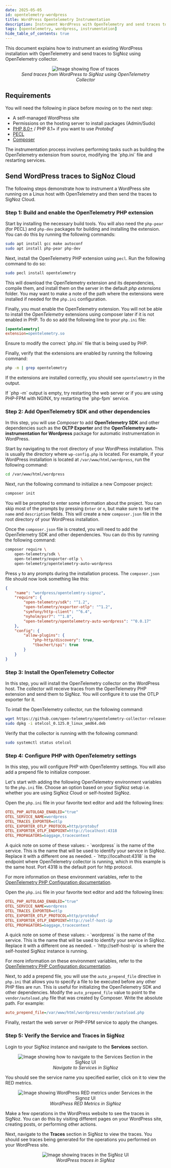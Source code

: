 ```yaml
---
date: 2025-05-05
id: opentelemetry-wordpress
title: WordPress Opentelemetry Instrumentation
description: Instrument WordPress with OpenTelemetry and send traces to SigNoz
tags: [opentelemetry, wordpress, instrumentation]
hide_table_of_contents: true
---
```


This document explains how to instrument an existing WordPress installation with OpenTelemetry and send traces to SigNoz using OpenTelemetry collector.

<figure data-zoomable align='center'>
    <img src="/img/docs/instrumentation/wordpress-otel-signoz.webp" alt="Image showing flow of traces"/>
    <figcaption><i>Send traces from WordPress to SigNoz using OpenTelemetry Collector</i></figcaption>
</figure>

## Requirements

You will need the following in place before moving on to the next step:
- A self-managed WordPress site
- Permissions on the hosting server to install packages (Admin/Sudo)
- [PHP 8.0+](https://www.php.net/) / PHP 8.1+ if you want to use _Protobuf_
- [PECL](https://pecl.php.net/)
- [Composer](https://getcomposer.org/) 

<Admonition type="warning" title="Note">
The instrumentation process involves performing tasks such as building the OpenTelemetry extension from source, modifying the `php.ini` file and restarting services.
</Admonition>

## Send WordPress traces to SigNoz Cloud

The following steps demonstrate how to instrument a WordPress site running on a Linux host with OpenTelemetry and then send the traces to SigNoz Cloud.

### Step 1: Build and enable the OpenTelemetry PHP extension

Start by installing the necessary build tools. You will also need the `php-pear` (for PECL) and `php-dev` packages for building and installing the extension.
You can do this by running the following commands:

<Tabs>
<TabItem value="linux" label="Linux (apt)" default>

```bash
sudo apt install gcc make autoconf
sudo apt install php-pear php-dev
```

</TabItem>
</Tabs>

Next, install the OpenTelemetry PHP extension using `pecl`. Run the following command to do so:

```bash
sudo pecl install opentelemetry
```

This will download the OpenTelemetry extension and its dependencies, compile them, and install them on the server in the default _php extensions_ folder. You may want to make a note of the path where the extensions were installed if needed for the `php.ini` configuration. 

Finally, you must enable the OpenTelemetry extension. You will not be able to install the _OpenTelemetry_ extensions using composer later if it is not enabled in PHP. To do so add the following line to your `php.ini` file:

```ini
[opentelemetry]
extension=opentelemetry.so
```

<Admonition type="info">
Ensure to modify the correct `php.ini` file that is being used by PHP.
</Admonition>

Finally, verify that the extensions are enabled by running the following command:

```bash
php -m | grep opentelemetry
```

If the extensions are installed correctly, you should see `opentelemetry` in the output.  

<Admonition type="info">
If `php -m` output is empty, try restarting the web server or if you are using PHP-FPM with NGINX, try restarting the `php-fpm` service.
</Admonition>

### Step 2: Add OpenTelemetry SDK and other dependencies
In this step, you will use _Composer_ to add **OpenTelemetry SDK** and other dependencies such as the **OLTP Exporter** and the **OpenTelemetry auto-instrumentation for Wordpress** package for automatic instrumentation in WordPress. 

Start by navigating to the root directory of your WordPress installation. This is usually the directory where `wp-config.php` is located.
For example, if your WordPress installation is located at `/var/www/html/wordpress`, run the following command:

```bash
cd /var/www/html/wordpress
```

Next, run the following command to initialize a new Composer project:

```bash
composer init
```

You will be prompted to enter some information about the project. You can skip most of the prompts by pressing `Enter` or `n`, but make sure to set the `name` and `description` fields. This will create a new `composer.json` file in the root directory of your WordPress installation.

Once the `composer.json` file is created, you will need to add the OpenTelemetry SDK and other dependencies. You can do this by running the following command:

```bash
composer require \
    open-telemetry/sdk \
    open-telemetry/exporter-otlp \ 
    open-telemetry/opentelemetry-auto-wordpress
```

Press `y` to any prompts during the installation process. The `composer.json` file should now look something like this:

```json
{
    "name": "wordpress/opentelemtry-signoz",
    "require": {
        "open-telemetry/sdk": "^1.2",
        "open-telemetry/exporter-otlp": "^1.2",
        "symfony/http-client": "^6.4",
        "nyholm/psr7": "^1.8",
        "open-telemetry/opentelemetry-auto-wordpress": "^0.0.17"
    },
    "config": {
        "allow-plugins": {
            "php-http/discovery": true,
            "tbachert/spi": true
        }
    }
}
```

### Step 3: Install the OpenTelemetry Collector
In this step, you will install the OpenTelemetry collector on the WordPress host. The collector will receive traces from the OpenTelemetry PHP extension and send them to SigNoz. You will configure it to use the OTLP exporter for it.

To intall the OpenTelemetry collector, run the following command:

```bash
wget https://github.com/open-telemetry/opentelemetry-collector-releases/releases/download/v0.125.0/otelcol_0.125.0_linux_amd64.deb
sudo dpkg -i otelcol_0.125.0_linux_amd64.deb
```

Verify that the collector is running with the following command:

```bash
sudo systemctl status otelcol
```

### Step 4: Configure PHP with OpenTelemetry settings
In this step, you will configure PHP with OpenTelemtry settings. You will also add a prepend file to initialize composer. 

Let's start with adding the following OpenTelemetry environment variables to the `php.ini` file. Choose an option based on your SigNoz setup i.e. whether you are using SigNoz Cloud or self-hosted SigNoz.

<Tabs entityName="plans">
<TabItem value="signoz-cloud" label="SigNoz Cloud" default>

Open the `php.ini` file in your favorite text editor and add the following lines:

```ini
OTEL_PHP_AUTOLOAD_ENABLED="true"
OTEL_SERVICE_NAME=wordpress
OTEL_TRACES_EXPORTER=otlp
OTEL_EXPORTER_OTLP_PROTOCOL=http/protobuf
OTEL_EXPORTER_OTLP_ENDPOINT=http://localhost:4318
OTEL_PROPAGATORS=baggage,tracecontext
```

<Admonition type="info">
A quick note on some of these values:
- `wordpress` is the name of the service. This is the name that will be used to identify your service in SigNoz. Replace it with a different one as needed.
- `http://localhost:4318` is the endpoint where OpenTelemetry collector is running, which in this example is the same host. Port 4318 is the default port for http protocol. 
</Admonition>

For more information on these environment variables, refer to the [OpenTelemetry PHP Configuration documentation](https://opentelemetry.io/docs/languages/php/sdk/#configuration).

</TabItem>
<TabItem value="self-hosted-signoz" label="Self-Hosted SigNoz">

Open the `php.ini` file in your favorite text editor and add the following lines:

```ini
OTEL_PHP_AUTOLOAD_ENABLED="true"
OTEL_SERVICE_NAME=wordpress
OTEL_TRACES_EXPORTER=otlp
OTEL_EXPORTER_OTLP_PROTOCOL=http/protobuf
OTEL_EXPORTER_OTLP_ENDPOINT=http://self-host-ip
OTEL_PROPAGATORS=baggage,tracecontext
```

<Admonition type="info">
A quick note on some of these values:
- `wordpress` is the name of the service. This is the name that will be used to identify your service in SigNoz. Replace it with a different one as needed.
- `http://self-host-ip` is where the self-hosted SigNoz instance is running.
</Admonition>

For more information on these environment variables, refer to the [OpenTelemetry PHP Configuration documentation](https://opentelemetry.io/docs/languages/php/sdk/#configuration).

</TabItem>
</Tabs>

Next, to add a prepend file, you will use the `auto_prepend_file` directive in `php.ini` that allows you to specify a file to be executed before any other PHP files are run. This is useful for initializing the OpenTelemetry SDK and other dependencies. Modify the `auto_prepend_file` value to point to the `vendor/autoload.php` file that was created by Composer. Write the absolute path. 
For example:

```ini
auto_prepend_file=/var/www/html/wordpress/vendor/autoload.php
```

Finally, restart the web server or PHP-FPM service to apply the changes. 


### Step 5: Verify the Service and Traces in SigNoz

Login to your SigNoz instance and navigate to the **Services** section. 

<figure data-zoomable align='center'>
    <img src="/img/docs/instrumentation/services-in-signoz.webp" alt="Image showing how to navigate to the Services Section in the SigNoz UI"/>
    <figcaption><i>Navigate to Services in SigNoz</i></figcaption>
</figure>

You should see the service name you specified earlier, click on it to view the RED metrics.

<figure data-zoomable align='center'>
    <img src="/img/docs/instrumentation/wordpress-red-metrics-in-signoz.webp" alt="Image showing WordPress RED metrics under Services in the Signoz UI"/>
    <figcaption><i>WordPress RED Metrics in SigNoz</i></figcaption>
</figure>

Make a few operations in the WordPress website to see the traces in SigNoz. You can do this by visiting different pages on your WordPress site, creating posts, or performing other actions.

Next, navigate to the **Traces** section in SigNoz to view the traces. You should see traces being generated for the operations you performed on your WordPress site.
<figure data-zoomable align='center'>
    <img src="/img/docs/instrumentation/wordpress-traces-in-signoz.webp" alt="Image showing traces in the SigNoz UI"/>
    <figcaption><i>WordPress traces in SigNoz</i></figcaption>
</figure>

